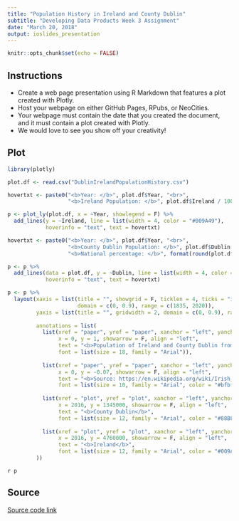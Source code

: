 ```yaml
---
title: "Population History in Ireland and County Dublin"
subtitle: "Developing Data Products Week 3 Assignment"
date: "March 20, 2018"
output: ioslides_presentation
---
```


```r
knitr::opts_chunk$set(echo = FALSE)
```

## Instructions

- Create a web page presentation using R Markdown that features a plot created with Plotly. 
- Host your webpage on either GitHub Pages, RPubs, or NeoCities. 
- Your webpage must contain the date that you created the document, and it must contain a plot created with Plotly. 
- We would love to see you show off your creativity!

## Plot

```r
library(plotly)

plot.df <- read.csv("DublinIrelandPopulationHistory.csv")

hovertxt <- paste0("<b>Year: </b>", plot.df$Year, "<br>",
                   "<b>Ireland Population: </b>", plot.df$Ireland / 1000000,"M<br>")

p <- plot_ly(plot.df, x = ~Year, showlegend = F) %>%
  add_lines(y = ~Ireland, line = list(width = 4, color = "#009A49"),
            hoverinfo = "text", text = hovertxt)

hovertxt <- paste0("<b>Year: </b>", plot.df$Year, "<br>",
                   "<b>County Dublin Population: </b>", plot.df$Dublin / 1000000,"M<br>",
                   "<b>National percentage: </b>", format(round(plot.df$Dublin * 100 / plot.df$Ireland, 2), nsmall = 2),"%<br>")

p <- p %>%
  add_lines(data = plot.df, y = ~Dublin, line = list(width = 4, color = "#88B8FD"),
            hoverinfo = "text", text = hovertxt)

p <- p %>%
  layout(xaxis = list(title = "", showgrid = F, ticklen = 4, ticks = "inside",
                      domain = c(0, 0.9), range = c(1835, 2020)),
         yaxis = list(title = "", gridwidth = 2, domain = c(0, 0.9), range = c(0, 7000000)),
         
         annotations = list(
           list(xref = "paper", yref = "paper", xanchor = "left", yanchor = "right",
                x = 0, y = 1, showarrow = F, align = "left",
                text = "<b>Population of Ireland and County Dublin from 1841<br><sup>Urbanization; National population decline and growth</sup></b>",
                font = list(size = 18, family = "Arial")),
           
           list(xref = "paper", yref = "paper", xanchor = "left", yanchor = "right",
                x = 0, y = -0.07, showarrow = F, align = "left",
                text = "<b>Source: https://en.wikipedia.org/wiki/Irish_population_analysis</b>",
                font = list(size = 10, family = "Arial", color = "#bfbfbf")),
           
           list(xref = "plot", yref = "plot", xanchor = "left", yanchor = "right",
                x = 2016, y = 1345000, showarrow = F, align = "left",
                text = "<b>County Dublin</b>",
                font = list(size = 12, family = "Arial", color = "#88B8FD")),
           
           list(xref = "plot", yref = "plot", xanchor = "left", yanchor = "right",
                x = 2016, y = 4760000, showarrow = F, align = "left",
                text = "<b>Ireland</b>",
                font = list(size = 12, family = "Arial", color = "#009A49"))
         ))
```

`r p`

## Source
[Source code link](https://github.com/mickburke/DevelopingDataProducts/blob/master/plotly-assignment.Rmd)
